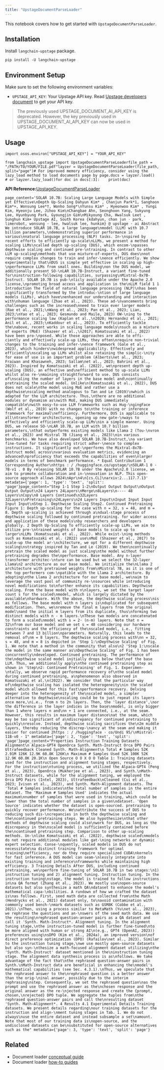 ```yaml
---
title: "UpstageDocumentParseLoader"
---
```


This notebook covers how to get started with `UpstageDocumentParseLoader`.

## Installation

Install `langchain-upstage` package.

```
pip install -U langchain-upstage
```

## Environment Setup

Make sure to set the following environment variables:

* `UPSTAGE_API_KEY`: Your Upstage API key. Read [Upstage developers document](https://developers.upstage.ai/oss/getting-started/quick-start) to get your API key.

> The previously used UPSTAGE\_DOCUMENT\_AI\_API\_KEY is deprecated. However, the key previously used in UPSTAGE\_DOCUMENT\_AI\_API\_KEY can now be used in UPSTAGE\_API\_KEY.

## Usage

```
import osos.environ["UPSTAGE_API_KEY"] = "YOUR_API_KEY"
```

```
from langchain_upstage import UpstageDocumentParseLoaderfile_path = "/PATH/TO/YOUR/FILE.pdf"layzer = UpstageDocumentParseLoader(file_path, split="page")# For improved memory efficiency, consider using the lazy_load method to load documents page by page.docs = layzer.load()  # or layzer.lazy_load()for doc in docs[:3]:    print(doc)
```

**API Reference:**[UpstageDocumentParseLoader](https://python.langchain.com/api_reference/upstage/document_parse/langchain_upstage.document_parse.UpstageDocumentParseLoader.html)

```
page_content='SOLAR 10.7B: Scaling Large Language Models with Simple yet Effective\nDepth Up-Scaling Dahyun Kim* , Chanjun Park*1, Sanghoon Kim*+, Wonsung Lee*†, Wonho Song*\nYunsu Kim* , Hyeonwoo Kim* , Yungi Kim, Hyeonju Lee, Jihoo Kim\nChangbae Ahn, Seonghoon Yang, Sukyung Lee, Hyunbyung Park, Gyoungjin Gim\nMikyoung Cha, Hwalsuk Leet , Sunghun Kim+ Upstage AI, South Korea {kdahyun, chan jun · park, limerobot, wonsung · lee, hwalsuk lee, hunkim} @ upstage · ai Abstract We introduce SOLAR 10.7B, a large language\nmodel (LLM) with 10.7 billion parameters,\ndemonstrating superior performance in various\nnatural language processing (NLP) tasks. In-\nspired by recent efforts to efficiently up-scale\nLLMs, we present a method for scaling LLMs\ncalled depth up-scaling (DUS), which encom-\npasses depthwise scaling and continued pre-\ntraining. In contrast to other LLM up-scaling\nmethods that use mixture-of-experts, DUS does\nnot require complex changes to train and infer-\nence efficiently. We show experimentally that\nDUS is simple yet effective in scaling up high-\nperformance LLMs from small ones. Building\non the DUS model, we additionally present SO-\nLAR 10.7B-Instruct, a variant fine-tuned for\ninstruction-following capabilities, surpassing\nMixtral-8x7B-Instruct. SOLAR 10.7B is pub-\nlicly available under the Apache 2.0 license,\npromoting broad access and application in the\nLLM field 1 1 Introduction The field of natural language processing (NLP)\nhas been significantly transformed by the introduc-\ntion of large language models (LLMs), which have\nenhanced our understanding and interaction with\nhuman language (Zhao et al., 2023). These ad-\nvancements bring challenges such as the increased\nneed to train ever larger models (Rae et al., 2021;\nWang et al., 2023; Pan et al., 2023; Lian, 2023;\nYao et al., 2023; Gesmundo and Maile, 2023) OW-\ning to the performance scaling law (Kaplan et al.,\n2020; Hernandez et al., 2021; Anil et al., 2023;\nKaddour et al., 2023). To efficiently tackle the\nabove, recent works in scaling language models\nsuch as a mixture of experts (MoE) (Shazeer et al.,\n2017; Komatsuzaki et al., 2022) have been pro-\nposed. While those approaches are able to effi- ciently and effectively scale-up LLMs, they often\nrequire non-trivial changes to the training and infer-\nence framework (Gale et al., 2023), which hinders\nwidespread applicability. Effectively and efficiently\nscaling up LLMs whilst also retaining the simplic-\nity for ease of use is an important problem (Alberts\net al., 2023; Fraiwan and Khasawneh, 2023; Sallam\net al., 2023; Bahrini et al., 2023). Inspired by Komatsuzaki et al. (2022), we\npresent depth up-scaling (DUS), an effective and\nefficient method to up-scale LLMs whilst also re-\nmaining straightforward to use. DUS consists of\nscaling the number of layers in the base model and\ncontinually pretraining the scaled model. Unlike\n(Komatsuzaki et al., 2022), DUS does not scale\nthe model using MoE and rather use a depthwise\nscaling method analogous to Tan and Le (2019)\nwhich is adapted for the LLM architecture. Thus,\nthere are no additional modules or dynamism as\nwith MoE, making DUS immediately compatible\nwith easy-to-use LLM frameworks such as Hug-\ngingFace (Wolf et al., 2019) with no changes to\nthe training or inference framework for maximal\nefficiency. Furthermore, DUS is applicable to all\ntransformer architectures, opening up new gate-\nways to effectively and efficiently scale-up LLMs\nin a simple manner. Using DUS, we release SO-\nLAR 10.7B, an LLM with 10.7 billion parameters,\nthat outperforms existing models like Llama 2 (Tou-\nvron et al., 2023) and Mistral 7B (Jiang et al., 2023)\nin various benchmarks. We have also developed SOLAR 10.7B-Instruct,\na variant fine-tuned for tasks requiring strict adher-\nence to complex instructions. It significantly out-\nperforms the Mixtral-8x7B-Instruct model across\nvarious evaluation metrics, evidencing an advanced\nproficiency that exceeds the capabilities of even\nlarger models in terms of benchmark performance. * Equal Contribution 1 Corresponding Author\nhttps : / /huggingface.co/upstage/\nSOLAR-1 0 · 7B-v1 . 0 By releasing SOLAR 10.7B under the Apache\n2.0 license, we aim to promote collaboration and in-\nnovation in NLP. This open-source approach allows 2024\nApr\n4\n[cs.CL]\narxiv:2...117.7.13' metadata={'page': 1, 'type': 'text', 'split': 'page'}page_content="Step 1-1 Step 1-2\nOutput Output Output\nOutput Output Output\n24 Layers 24Layers\nMerge\n8Layers\n---- 48 Layers\nCopy\n8 Layers Continued\n32Layers 32Layers\nPretraining\n24Layers\n24 Layers Input\nInput Input Input Input Input\nStep 1. Depthwise Scaling Step2. Continued Pretraining Figure 1: Depth up-scaling for the case with n = 32, s = 48, and m = 8. Depth up-scaling is achieved through a\ndual-stage process of depthwise scaling followed by continued pretraining. for wider access and application of these models\nby researchers and developers globally. 2 Depth Up-Scaling To efficiently scale-up LLMs, we aim to utilize pre-\ntrained weights of base models to scale up to larger\nLLMs (Komatsuzaki et al., 2022). While exist-\ning methods such as Komatsuzaki et al. (2022) use\nMoE (Shazeer et al., 2017) to scale-up the model ar-\nchitecture, we opt for a different depthwise scaling\nstrategy inspired by Tan and Le (2019). We then\ncontinually pretrain the scaled model as just scaling\nthe model without further pretraining degrades the\nperformance. Base model. Any n-layer transformer architec-\nture can be used but we select the 32-layer Llama\n2 architecture as our base model. We initialize the\nLlama 2 architecture with pretrained weights from\nMistral 7B, as it is one of the top performers com-\npatible with the Llama 2 architecture. By adopting\nthe Llama 2 architecture for our base model, we\naim to leverage the vast pool of community re-\nsources while introducing novel modifications to\nfurther enhance its capabilities. Depthwise scaling. From the base model with n\nlayers, we set the target layer count s for the scaled\nmodel, which is largely dictated by the available\nhardware. With the above, the depthwise scaling process\nis as follows. The base model with n layers is\nduplicated for subsequent modification. Then, we\nremove the final m layers from the original model\nand the initial m layers from its duplicate, thus\nforming two distinct models with n - m layers.\nThese two models are concatenated to form a scaled\nmodel with s = 2· (n-m) layers. Note that n = 32\nfrom our base model and we set s = 48 considering our hardware constraints and the efficiency of the\nscaled model, i.e., fitting between 7 and 13 billion\nparameters. Naturally, this leads to the removal of\nm = 8 layers. The depthwise scaling process with\nn = 32, s = 48, and m = 8 is depicted in 'Step 1:\nDepthwise Scaling' of Fig. 1. We note that a method in the community that also\n2 'Step 1:\nscale the model in the same manner as\nDepthwise Scaling' of Fig. 1 has been concurrently\ndeveloped. Continued pretraining. The performance of the\ndepthwise scaled model initially drops below that\nof the base LLM. Thus, we additionally apply\nthe continued pretraining step as shown in 'Step\n2: Continued Pretraining' of Fig. 1. Experimen-\ntally, we observe rapid performance recovery of\nthe scaled model during continued pretraining, a\nphenomenon also observed in Komatsuzaki et al.\n(2022). We consider that the particular way of\ndepthwise scaling has isolated the heterogeneity\nin the scaled model which allowed for this fast\nperformance recovery. Delving deeper into the heterogeneity of the\nscaled model, a simpler alternative to depthwise\nscaling could be to just repeat its layers once more,\ni.e., from n to 2n layers. Then, the 'layer distance',\nor the difference in the layer indices in the base\nmodel, is only bigger than 1 where layers n and\nn + 1 are connected, i.e., at the seam. However, this results in maximum layer distance\nat the seam, which may be too significant of a\ndiscrepancy for continued pretraining to quickly\nresolve. Instead, depthwise scaling sacrifices the\n2m middle layers, thereby reducing the discrep-\nancy at the seam and making it easier for continued 2https : / /huggingface · co/Undi 95/\nMistral-11B-v0 · 1" metadata={'page': 2, 'type': 'text', 'split': 'page'}page_content="Properties Instruction Training Datasets Alignment\n Alpaca-GPT4 OpenOrca Synth. Math-Instruct Orca DPO Pairs Ultrafeedback Cleaned Synth. Math-Alignment\n Total # Samples 52K 2.91M 126K 12.9K 60.8K 126K\n Maximum # Samples Used 52K 100K 52K 12.9K 60.8K 20.1K\n Open Source O O X O O Table 1: Training datasets used for the instruction and alignment tuning stages, respectively. For the instruction\ntuning process, we utilized the Alpaca-GPT4 (Peng et al., 2023), OpenOrca (Mukherjee et al., 2023), and Synth.\nMath-Instruct datasets, while for the alignment tuning, we employed the Orca DPO Pairs (Intel, 2023), Ultrafeedback\nCleaned (Cui et al., 2023; Ivison et al., 2023), and Synth. Math-Alignment datasets. The 'Total # Samples indicates\nthe total number of samples in the entire dataset. The 'Maximum # Samples Used' indicates the actual maximum\nnumber of samples that were used in training, which could be lower than the total number of samples in a given\ndataset. 'Open Source' indicates whether the dataset is open-sourced. pretraining to quickly recover performance. We\nattribute the success of DUS to reducing such dis-\ncrepancies in both the depthwise scaling and the\ncontinued pretraining steps. We also hypothesize\nthat other methods of depthwise scaling could also\nwork for DUS, as long as the discrepancy in the\nscaled model is sufficiently contained before the\ncontinued pretraining step. Comparison to other up-scaling methods. Un-\nlike Komatsuzaki et al. (2022), depthwise scaled\nmodels do not require additional modules like gat-\ning networks or dynamic expert selection. Conse-\nquently, scaled models in DUS do not necessitate\na distinct training framework for optimal training\nefficiency, nor do they require specialized CUDA\nkernels for fast inference. A DUS model can seam-\nlessly integrate into existing training and inference\nframeworks while maintaining high efficiency. 3 Training Details After DUS, including continued pretraining, we\nperform fine-tuning of SOLAR 10.7B in two stages:\n1) instruction tuning and 2) alignment tuning. Instruction tuning. In the instruction tuning\nstage, the model is trained to follow instructions in\na QA format (Zhang et al., 2023). We mostly use\nopen-source datasets but also synthesize a math QA\ndataset to enhance the model's mathematical capa-\nbilities. A rundown of how we crafted the dataset is\nas follows. First, seed math data are collected from\nthe Math (Hendrycks et al., 2021) dataset only, to\navoid contamination with commonly used bench-\nmark datasets such as GSM8K (Cobbe et al., 2021).\nThen, using a process similar to MetaMath (Yu\net al., 2023), we rephrase the questions and an-\nswers of the seed math data. We use the resulting\nrephrased question-answer pairs as a QA dataset and call it 'Synth. Math-Instruct*. Alignment tuning. In the alignment tuning stage,\nthe instruction-tuned model is further fine-tuned\nto be more aligned with human or strong AI\n(e.g., GPT4 (OpenAI, 2023)) preferences using\nsDPO (Kim et al., 2024a), an improved version\nof direct preference optimization (DPO) (Rafailov\net al., 2023). Similar to the instruction tuning stage,\nwe use mostly open-source datasets but also syn-\nthesize a math-focused alignment dataset utilizing\nthe 'Synth. Math-Instruct' dataset mentioned in the\ninstruction tuning stage. The alignment data synthesis process is as\nfollows. We take advantage of the fact that\nthe rephrased question-answer pairs in Synth.\nMath-Instruct data are beneficial in enhancing the\nmodel's mathematical capabilities (see Sec. 4.3.1).\nThus, we speculate that the rephrased answer to the\nrephrased question is a better answer than the orig-\ninal answer, possibly due to the interim rephrasing\nstep. Consequently, we set the rephrased question\nas the prompt and use the rephrased answer as the\nchosen response and the original answer as the re-\njected response and create the {prompt, chosen,\nrejected} DPO tuple. We aggregate the tuples from\nthe rephrased question-answer pairs and call the\nresulting dataset 'Synth. Math-Alignment*. 4 Results 4.1 Experimental Details Training datasets. We present details regarding\nour training datasets for the instruction and align-\nment tuning stages in Tab. 1. We do not always\nuse the entire dataset and instead subsample a set\namount. Note that most of our training data is\nopen-source, and the undisclosed datasets can be\nsubstituted for open-source alternatives such as the" metadata={'page': 3, 'type': 'text', 'split': 'page'}
```

## Related

* Document loader [conceptual guide](/src/oss/concepts/document_loaders)
* Document loader [how-to guides](/src/oss/how_to/#document-loaders)
